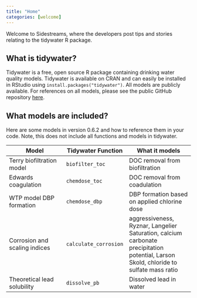 ```yaml
---
title: "Home"
categories: [welcome]
---
```


Welcome to Sidestreams, where the developers post tips and stories relating to the tidywater R package.

## What is tidywater?

Tidywater is a free, open source R package containing drinking water quality models. Tidywater is
available on CRAN and can easily be installed in RStudio using `install.packages("tidywater")`. All models
are publicly available. For references on all models, please see the public GitHub repository <a href = "https://github.com/BrownandCaldwell-Public/tidywater"> here</a>.

## What models are included?

Here are some models in version 0.6.2 and how to reference them in your code. Note, 
this does not include all functions and models in tidywater.


| Model                        | Tidywater Function   | What it models                  |
|------------------------------|----------------------|---------------------------------|
| Terry biofiltration model    | `biofilter_toc `     | DOC removal from biofiltration  |
| Edwards coagulation          | `chemdose_toc`       | DOC removal from coadulation    |
| WTP model DBP formation      | `chemdose_dbp`       | DBP formation based on applied chlorine dose    |
| Corrosion and scaling indices| `calculate_corrosion`| aggressiveness, Ryznar, Langelier Saturation, calcium carbonate precipitation potential, Larson Skold, chloride to sulfate mass ratio         |  
| Theoretical lead solubility  | `dissolve_pb`        | Dissolved lead in water         |



